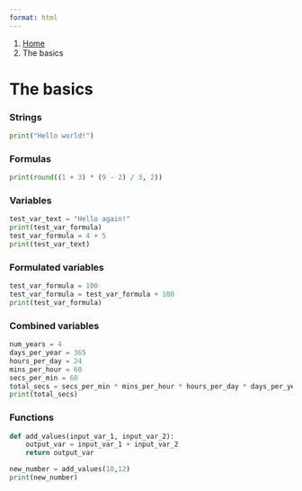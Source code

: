 ```yaml
---
format: html
---
```


<nav class="govuk-breadcrumbs" aria-label="Breadcrumb">
 <ol class="govuk-breadcrumbs__list">
  <li class="govuk-breadcrumbs__list-item">
   <a class="govuk-breadcrumbs__link" href="../index.qmd">Home</a>
  </li>
  <li class="govuk-breadcrumbs__list-item">
   <span aria-current="page">The basics</span>
  </li>
 </ol>
</nav>

<h1 class="govuk-heading-xl govuk-!-margin-top-6 govuk-!-margin-bottom-6">The basics</h1>

<div class="govuk-body govuk-!-margin-bottom-6">
 <h3 class="govuk-heading-m">Strings</h3>
```python
print("Hello world!")
```
</div>

<div class="govuk-body govuk-!-margin-bottom-6">
 <h3 class="govuk-heading-m">Formulas</h3>
```python
print(round((1 + 3) * (9 - 2) / 3, 2))
```
</div>

<div class="govuk-body govuk-!-margin-bottom-6">
 <h3 class="govuk-heading-m">Variables</h3>
```python
test_var_text = "Hello again!"
print(test_var_formula)
test_var_formula = 4 + 5
print(test_var_text)
```
</div>

<div class="govuk-body govuk-!-margin-bottom-6">
 <h3 class="govuk-heading-m">Formulated variables</h3>
```python
test_var_formula = 100
test_var_formula = test_var_formula + 100
print(test_var_formula)
```
</div>

<div class="govuk-body govuk-!-margin-bottom-6">
 <h3 class="govuk-heading-m">Combined variables</h3>
```python
num_years = 4
days_per_year = 365 
hours_per_day = 24
mins_per_hour = 60
secs_per_min = 60
total_secs = secs_per_min * mins_per_hour * hours_per_day * days_per_year * num_years
print(total_secs)
```
</div>

<div class="govuk-body govuk-!-margin-bottom-6">
 <h3 class="govuk-heading-m">Functions</h3>
```python
def add_values(input_var_1, input_var_2):
    output_var = input_var_1 + input_var_2
    return output_var

new_number = add_values(10,12)
print(new_number)

```
</div>
